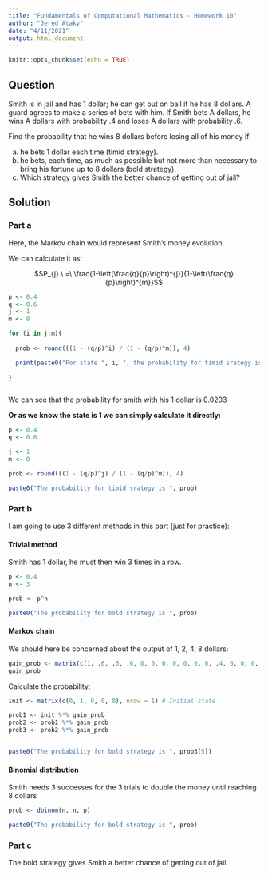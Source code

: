 ---
title: "Fundamentals of Computational Mathematics - Homework 10"
author: "Jered Ataky"
date: "4/11/2021"
output: html_document
---

```{r setup, include=FALSE}
knitr::opts_chunk$set(echo = TRUE)
```

## Question

Smith is in jail and has 1 dollar; he can get out on bail if he has 8 dollars.
A guard agrees to make a series of bets with him. If Smith bets A dollars,
he wins A dollars with probability .4 and loses A dollars with probability .6.

Find the probability that he wins 8 dollars before losing all of his money if

(a) he bets 1 dollar each time (timid strategy).
(b) he bets, each time, as much as possible but not more than necessary to
bring his fortune up to 8 dollars (bold strategy).
(c) Which strategy gives Smith the better chance of getting out of jail?

## Solution

### Part a

Here, the Markov chain would represent Smith's money evolution.

We can calculate it as:

$$P_{j} \ =\ \frac{1-\left(\frac{q}{p}\right)^{j}}{1-\left(\frac{q}{p}\right)^{m}}$$

```{r}
p <- 0.4
q <- 0.6
j <- 1
m <- 8

for (i in j:m){
  
  prob <- round(((1 - (q/p)^i) / (1 - (q/p)^m)), 4)

  print(paste0("For state ", i, ", the probability for timid srategy is ", prob)) 
  
}



```

We can see that the probability for smith with his 1 dollar is 0.0203

**Or as we know the state is 1 we can simply calculate it directly:**

```{r}
p <- 0.4
q <- 0.6

j <- 1
m <- 8

prob <- round(((1 - (q/p)^j) / (1 - (q/p)^m)), 4)

paste0("The probability for timid srategy is ", prob)


```



### Part b

I am going to use 3 different methods in this part (just for practice):

#### Trivial method

Smith has 1 dollar, he must then win 3 times in a row.

```{r}
p <- 0.4
n <- 3

prob <- p^n

paste0("The probability for bold strategy is ", prob)

```


#### Markov chain


We should here be concerned about the output of 1, 2, 4, 8 dollars:

```{r}

gain_prob <- matrix(c(1, .6, .6, .6, 0, 0, 0, 0, 0, 0, 0, .4, 0, 0, 0, 0, 0, .4, 0, 0, 0, 0, 0, .4, 1), nrow = 5)
gain_prob
```

Calculate the probability:

```{r}
init <- matrix(c(0, 1, 0, 0, 0), nrow = 1) # Initial state

prob1 <- init %*% gain_prob
prob2 <- prob1 %*% gain_prob
prob3 <- prob2 %*% gain_prob


paste0("The probability for bold strategy is ", prob3[5])

```


#### Binomial distribution

Smith needs 3 successes for the 3 trials to double the money until reaching 8 dollars

```{r}

prob <- dbinom(n, n, p)

paste0("The probability for bold strategy is ", prob)

```



### Part c

The bold strategy gives Smith a better chance of getting out of jail.







